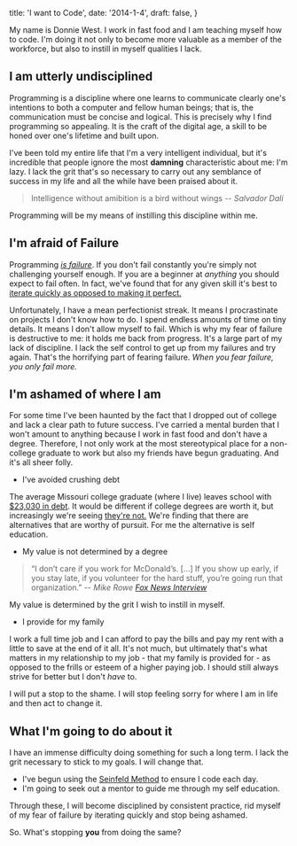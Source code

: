   title: 'I want to Code',
  date: '2014-1-4',
  draft: false,
}

My name is Donnie West. I work in fast food and I am teaching myself how to code. I'm doing it not only to become more valuable as a member of the workforce, but also to instill in myself qualities I lack.

## I am utterly undisciplined

Programming is a discipline where one learns to communicate clearly one's intentions to both a computer and fellow human beings; that is, the communication must be concise and logical. This is precisely why I find programming so appealing. It is the craft of the digital age, a skill to be honed over one's lifetime and built upon.

<!-- more -->

I've been told my entire life that I'm a very intelligent individual, but it's incredible that people ignore the most **damning** characteristic about me: I'm lazy. I lack the grit that's so necessary to carry out any semblance of success in my life and all the while have been praised about it.

> Intelligence without amibition is a bird without wings
> -- <cite>Salvador Dalí</cite>

Programming will be my means of instilling this discipline within me.

## I'm afraid of Failure

Programming [*is failure*](https://medium.com/tech-talk/b4c8a249e70f). If you don't fail constantly you're simply not challenging yourself enough. If you are a beginner at *anything* you should expect to fail often. In fact, we've found that for any given skill it's best to [iterate quickly as opposed to making it perfect.](http://jamesclear.com/repetitions)

Unfortunately, I have a mean perfectionist streak. It means I procrastinate on projects I don't know how to do. I spend endless amounts of time on tiny details. It means I don't allow myself to fail. Which is why my fear of failure is destructive to me: it holds me back from progress. It's a large part of my lack of discipline. I lack the self control to get up from my failures and try again. That's the horrifying part of fearing failure. *When you fear failure, you only fail more.*

## I'm ashamed of where I am

For some time I've been haunted by the fact that I dropped out of college and lack a clear path to future success. I've carried a mental burden that I won't amount to anything because I work in fast food and don't have a degree. Therefore, I not only work at the most stereotypical place for a non-college graduate to work but also my friends have begun graduating.
And it's all sheer folly.

- I've avoided crushing debt

The average Missouri college graduate (where I live) leaves school with [$23,030 in debt](http://projectonstudentdebt.org/state_by_state-view2013.php?area=MO). It would be different if college degrees are worth it, but increasingly we're seeing [they're not.](http://www.sfgate.com/education/article/Is-college-worth-the-cost-Study-casts-doubt-4500844.php) We're finding that there are alternatives that are worthy of pursuit. For me the alternative is self education.

- My value is not determined by a degree

> “I don’t care if you work for McDonald’s. […] If you show up early, if you stay late, if you volunteer for the hard stuff, you’re going run that organization.”
> -- <cite> Mike Rowe [Fox News Interview](http://foxnewsinsider.com/2013/08/04/mike-rowe-dirty-jobs-alternative-college-degree)</cite>

  My value is determined by the grit I wish to instill in myself.

- I provide for my family

I work a full time job and I can afford to pay the bills and pay my rent with a little to save at the end of it all. It's not much, but ultimately that's what matters in my relationship to my job - that my family is provided for - as opposed to the frills or esteem of a higher paying job. I should still always strive for better but I don't *have* to.

I will put a stop to the shame. I will stop feeling sorry for where I am in life and then act to change it.

## What I'm going to do about it


I have an immense difficulty doing something for such a long term. I lack the grit necessary to stick to my goals. I will change that. 

* I've begun using the [Seinfeld Method](http://jamesclear.com/stop-procrastinating-seinfeld-strategy) to ensure I code each day.
* I'm going to seek out a mentor to guide me through my self education.

Through these, I will become disciplined by consistent practice, rid myself of my fear of failure by iterating quickly and stop being ashamed.

So. What's stopping **you** from doing the same?
